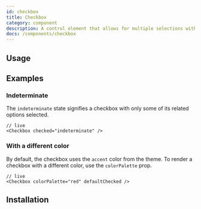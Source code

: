 ```yaml
---
id: checkbox
title: Checkbox
category: component
description: A control element that allows for multiple selections within a set.
docs: /components/checkbox
---
```


## Usage

<ComponentPlayground />

## Examples

### Indeterminate

The `indeterminate` state signifies a checkbox with only some of its related options selected.

```tsx
// live
<Checkbox checked="indeterminate" />
```

### With a different color

By default, the checkbox uses the `accent` color from the theme. To render a checkbox with a different color, use the
`colorPalette` prop.

```tsx
// live
<Checkbox colorPalette="red" defaultChecked />
```

## Installation

<InstallationGuide />
